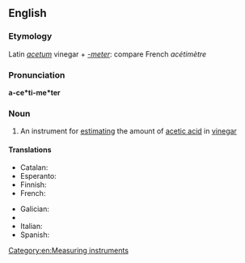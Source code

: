 ==English==

===Etymology===
Latin ''[[acetum]]'' vinegar + ''[[-meter]]'': compare French ''acétimètre''

===Pronunciation===
'''a-ce*ti-me*ter'''

===Noun===
{{en-noun}}

# An instrument for [[estimating]] the amount of [[acetic acid]] in [[vinegar]]

====Translations====
{{trans-top|an instrument}}
* Catalan: {{t-|ca|acetímetre|m}}
* Esperanto: {{t-|eo|acetimetro}}
* Finnish: {{t-|fi|asetometri}}
* French: {{t+|fr|acétimètre|m}}
{{trans-mid}}
* Galician: {{t-|gl|acetímetro|m}}
* {{trreq|de}}
* Italian: {{t-|it|acetimetro|m}}
* Spanish: {{t+|es|acetímetro|m}}
{{trans-bottom}}

[[Category:en:Measuring instruments]]